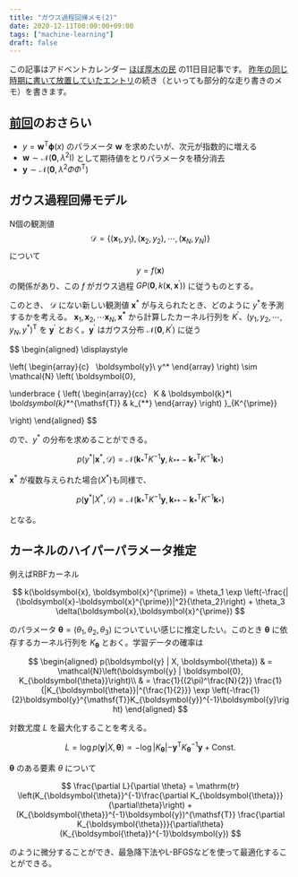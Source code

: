 ```yaml
---
title: "ガウス過程回帰メモ(2)"
date: 2020-12-11T00:00:00+09:00
tags: ["machine-learning"]
draft: false
---
```


この記事はアドベントカレンダー [ほぼ厚木の民](https://adventar.org/calendars/5825) の11日目記事です。
[昨年の同じ時期に書いて放置していたエントリ](https://minatosato.com/2019/12/gp-regression/)の続き（といっても部分的な走り書きのメモ）を書きます。

## [前回](../../2019/12/gp-regression/)のおさらい
- $y = \boldsymbol{w}^{\mathsf{T}}\boldsymbol{\phi}(x)$ のパラメータ $\boldsymbol{w}$ を求めたいが、次元が指数的に増える
- $\boldsymbol{w} \sim \mathcal{N}(\boldsymbol{0}, \lambda^2 \boldsymbol{\mathrm{I}})$ として期待値をとりパラメータを積分消去
- $\boldsymbol{y} \sim \mathcal{N}\left( \boldsymbol{0}, \lambda^2 \Phi \Phi^{\mathrm{T}} \right)$

## ガウス過程回帰モデル
N個の観測値
$$
\mathcal{D} = \lbrace \left(\boldsymbol{x}_1, y_1\right), \left(\boldsymbol{x}_2, y_2\right), \cdots, \left(\boldsymbol{x}_N, y_N\right) \rbrace
$$
について
$$
y = f(\boldsymbol{x})
$$
の関係があり、この $f$ がガウス過程 $GP(\boldsymbol{0}, k(\boldsymbol{x}, \boldsymbol{x}^{\prime}))$ に従うものとする。  

このとき、 $\mathcal{D}$ にない新しい観測値 $\boldsymbol{x}^*$ が与えられたとき、どのように $y^*$を予測するかを考える。
$\boldsymbol{x}_1, \boldsymbol{x}_2, \cdots \boldsymbol{x}_N, \boldsymbol{x^*}$ から計算したカーネル行列を $K^{\prime}$、$(y_1, y_2, \cdots, y_N, y^*)^{\mathsf{T}}$ を $\boldsymbol{y}^{\prime}$ とおく。$\boldsymbol{y}^{\prime}$ はガウス分布 $\mathcal{N}(\boldsymbol{0}, K^{\prime})$ に従う

$$
\begin{aligned}
\displaystyle

\left(
\begin{array}{c}
  \boldsymbol{y}\\
  y^*
\end{array}
\right) \sim \mathcal{N}
\left(
\boldsymbol{0},

\underbrace
{
\left(
\begin{array}{cc}
  K & \boldsymbol{k}_*\\
  \boldsymbol{k}_*^{\mathsf{T}} & k_{**}
\end{array}
\right)
}_{K^{\prime}}

\right)
\end{aligned}
$$

ので、$y^*$ の分布を求めることができる。

$$
p(y^* | \boldsymbol{x}^*, \mathcal{D}) = \mathcal{N}\left(\boldsymbol{k}_*^{\mathsf{T}}K^{-1}\boldsymbol{y}, 
k_{**}-\boldsymbol{k}_{*}^{\mathsf{T}}K^{-1}\boldsymbol{k}_{*}
\right)
$$

$\boldsymbol{x}^*$ が複数与えられた場合($X^*$)も同様で、


$$
p(\boldsymbol{y}^* | X^*, \mathcal{D}) = \mathcal{N}\left(\boldsymbol{k}_*^{\mathsf{T}}K^{-1}\boldsymbol{y}, 
\boldsymbol{k}_{**}-\boldsymbol{k}_{*}^{\mathsf{T}}K^{-1}\boldsymbol{k}_{*}
\right)
$$

となる。

## カーネルのハイパーパラメータ推定
例えばRBFカーネル

$$
k(\boldsymbol{x}, \boldsymbol{x}^{\prime}) = \theta_1 \exp \left(-\frac{|(\boldsymbol{x}-\boldsymbol{x}^{\prime})|^2}{\theta_2}\right) + \theta_3 \delta(\boldsymbol{x},\boldsymbol{x}^{\prime})
$$

のパラメータ $\boldsymbol{\theta}=(\theta_1, \theta_2, \theta_3)$ についていい感じに推定したい。このとき $\boldsymbol{\theta}$ に依存するカーネル行列を $K_{\boldsymbol{\theta}}$ とおく。学習データの確率は


$$
\begin{aligned}
p(\boldsymbol{y} | X, \boldsymbol{\theta}) & = \mathcal{N}\left(\boldsymbol{y} | \boldsymbol{0}, K_{\boldsymbol{\theta}}\right)\\
& = \frac{1}{(2\pi)^\frac{N}{2}} \frac{1}{|K_{\boldsymbol{\theta}}|^{\frac{1}{2}}} \exp \left(-\frac{1}{2}\boldsymbol{y}^{\mathsf{T}}K_{\boldsymbol{y}}^{-1}\boldsymbol{y}\right)
\end{aligned}
$$

対数尤度 $L$ を最大化することを考える。

$$
L = \log p(\boldsymbol{y} | X, \boldsymbol{\theta})	\propto - \log |K_{\boldsymbol{\theta}}| -\boldsymbol{y}^{\mathsf{T}}K_{\boldsymbol{\theta}}^{-1}\boldsymbol{y} + \text{Const.}
$$

$\boldsymbol{\theta}$ のある要素 $\theta$ について

$$
\frac{\partial L}{\partial \theta} = \mathrm{tr} \left(K_{\boldsymbol{\theta}}^{-1}\frac{\partial K_{\boldsymbol{\theta}}}{\partial\theta}\right) + (K_{\boldsymbol{\theta}}^{-1}\boldsymbol{y})^{\mathsf{T}} \frac{\partial K_{\boldsymbol{\theta}}}{\partial\theta} (K_{\boldsymbol{\theta}}^{-1}\boldsymbol{y})
$$

のように微分することができ、最急降下法やL-BFGSなどを使って最適化することができる。
